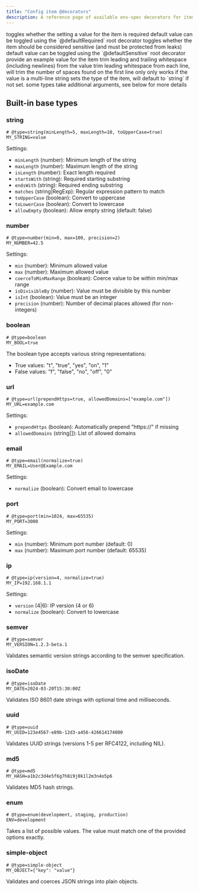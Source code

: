 ```yaml
---
title: "Config item @decorators"
description: A reference page of available env-spec decorators for items
---
```


<Decorator name="required" args="boolean">
  <Fragment slot="description">
    toggles whether the setting a value for the item is required
  </Fragment>
  <Fragment slot="notes">
    default value can be toggled using the `@defaultRequired` root decorator
  </Fragment>
</Decorator>

<Decorator name="sensitive" args="boolean">
  <Fragment slot="description">
    toggles whether the item should be considered sensitive (and must be protected from leaks)
  </Fragment>
  <Fragment slot="notes">
    default value can be toggled using the `@defaultSensitive` root decorator
  </Fragment>
</Decorator>

<Decorator name="example" args="any">
  <Fragment slot="description">
    provide an example value for the item
  </Fragment>
</Decorator>

<Decorator name="trim" args="boolean">
  <Fragment slot="description">
    trim leading and trailing whitespace (including newlines) from the value
  </Fragment>
</Decorator>

<Decorator name="deindent" args="boolean">
  <Fragment slot="description">
    trim leading whitespace from each line, will trim the number of spaces found on the first line only
  </Fragment>
  <Fragment slot="notes">
    only works if the value is a multi-line string
  </Fragment>
</Decorator>

<Decorator name="type" args="enum">
  <Fragment slot="description">
    sets the type of the item, will default to `string` if not set.
  </Fragment>
  <Fragment slot="notes">
    some types take additional arguments, see below for more details
  </Fragment>
</Decorator>

## Built-in base types

### string
```env-spec
# @type=string(minLength=5, maxLength=10, toUpperCase=true)
MY_STRING=value
```

Settings:
- `minLength` (number): Minimum length of the string
- `maxLength` (number): Maximum length of the string
- `isLength` (number): Exact length required
- `startsWith` (string): Required starting substring
- `endsWith` (string): Required ending substring
- `matches` (string|RegExp): Regular expression pattern to match
- `toUpperCase` (boolean): Convert to uppercase
- `toLowerCase` (boolean): Convert to lowercase
- `allowEmpty` (boolean): Allow empty string (default: false)

### number
```env-spec
# @type=number(min=0, max=100, precision=2)
MY_NUMBER=42.5
```

Settings:
- `min` (number): Minimum allowed value
- `max` (number): Maximum allowed value
- `coerceToMinMaxRange` (boolean): Coerce value to be within min/max range
- `isDivisibleBy` (number): Value must be divisible by this number
- `isInt` (boolean): Value must be an integer
- `precision` (number): Number of decimal places allowed (for non-integers)

### boolean
```env-spec
# @type=boolean
MY_BOOL=true
```

The boolean type accepts various string representations:
- True values: "t", "true", "yes", "on", "1"
- False values: "f", "false", "no", "off", "0"

### url
```env-spec
# @type=url(prependHttps=true, allowedDomains=["example.com"])
MY_URL=example.com
```

Settings:
- `prependHttps` (boolean): Automatically prepend "https://" if missing
- `allowedDomains` (string[]): List of allowed domains

### email
```env-spec
# @type=email(normalize=true)
MY_EMAIL=User@Example.com
```

Settings:
- `normalize` (boolean): Convert email to lowercase

### port
```env-spec
# @type=port(min=1024, max=65535)
MY_PORT=3000
```

Settings:
- `min` (number): Minimum port number (default: 0)
- `max` (number): Maximum port number (default: 65535)

### ip
```env-spec
# @type=ip(version=4, normalize=true)
MY_IP=192.168.1.1
```

Settings:
- `version` (4|6): IP version (4 or 6)
- `normalize` (boolean): Convert to lowercase

### semver
```env-spec
# @type=semver
MY_VERSION=1.2.3-beta.1
```

Validates semantic version strings according to the semver specification.

### isoDate
```env-spec
# @type=isoDate
MY_DATE=2024-03-20T15:30:00Z
```

Validates ISO 8601 date strings with optional time and milliseconds.

### uuid
```env-spec
# @type=uuid
MY_UUID=123e4567-e89b-12d3-a456-426614174000
```

Validates UUID strings (versions 1-5 per RFC4122, including NIL).

### md5
```env-spec
# @type=md5
MY_HASH=a1b2c3d4e5f6g7h8i9j0k1l2m3n4o5p6
```

Validates MD5 hash strings.

### enum
```env-spec
# @type=enum(development, staging, production)
ENV=development
```

Takes a list of possible values. The value must match one of the provided options exactly.

### simple-object
```env-spec
# @type=simple-object
MY_OBJECT={"key": "value"}
```

Validates and coerces JSON strings into plain objects.
